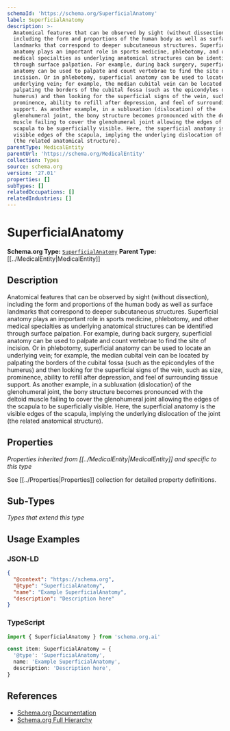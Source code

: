 ```yaml
---
schemaId: 'https://schema.org/SuperficialAnatomy'
label: SuperficialAnatomy
description: >-
  Anatomical features that can be observed by sight (without dissection),
  including the form and proportions of the human body as well as surface
  landmarks that correspond to deeper subcutaneous structures. Superficial
  anatomy plays an important role in sports medicine, phlebotomy, and other
  medical specialties as underlying anatomical structures can be identified
  through surface palpation. For example, during back surgery, superficial
  anatomy can be used to palpate and count vertebrae to find the site of
  incision. Or in phlebotomy, superficial anatomy can be used to locate an
  underlying vein; for example, the median cubital vein can be located by
  palpating the borders of the cubital fossa (such as the epicondyles of the
  humerus) and then looking for the superficial signs of the vein, such as size,
  prominence, ability to refill after depression, and feel of surrounding tissue
  support. As another example, in a subluxation (dislocation) of the
  glenohumeral joint, the bony structure becomes pronounced with the deltoid
  muscle failing to cover the glenohumeral joint allowing the edges of the
  scapula to be superficially visible. Here, the superficial anatomy is the
  visible edges of the scapula, implying the underlying dislocation of the joint
  (the related anatomical structure).
parentType: MedicalEntity
parentUrl: 'https://schema.org/MedicalEntity'
collection: Types
source: schema.org
version: '27.01'
properties: []
subTypes: []
relatedOccupations: []
relatedIndustries: []
---
```

# SuperficialAnatomy

**Schema.org Type:** [`SuperficialAnatomy`](https://schema.org/SuperficialAnatomy)
**Parent Type:** [[../MedicalEntity|MedicalEntity]]

## Description

Anatomical features that can be observed by sight (without dissection), including the form and proportions of the human body as well as surface landmarks that correspond to deeper subcutaneous structures. Superficial anatomy plays an important role in sports medicine, phlebotomy, and other medical specialties as underlying anatomical structures can be identified through surface palpation. For example, during back surgery, superficial anatomy can be used to palpate and count vertebrae to find the site of incision. Or in phlebotomy, superficial anatomy can be used to locate an underlying vein; for example, the median cubital vein can be located by palpating the borders of the cubital fossa (such as the epicondyles of the humerus) and then looking for the superficial signs of the vein, such as size, prominence, ability to refill after depression, and feel of surrounding tissue support. As another example, in a subluxation (dislocation) of the glenohumeral joint, the bony structure becomes pronounced with the deltoid muscle failing to cover the glenohumeral joint allowing the edges of the scapula to be superficially visible. Here, the superficial anatomy is the visible edges of the scapula, implying the underlying dislocation of the joint (the related anatomical structure).

## Properties

*Properties inherited from [[../MedicalEntity|MedicalEntity]] and specific to this type*

See [[../Properties|Properties]] collection for detailed property definitions.

## Sub-Types

*Types that extend this type*

## Usage Examples

### JSON-LD

```json
{
  "@context": "https://schema.org",
  "@type": "SuperficialAnatomy",
  "name": "Example SuperficialAnatomy",
  "description": "Description here"
}
```

### TypeScript

```typescript
import { SuperficialAnatomy } from 'schema.org.ai'

const item: SuperficialAnatomy = {
  '@type': 'SuperficialAnatomy',
  name: 'Example SuperficialAnatomy',
  description: 'Description here',
}
```

## References

- [Schema.org Documentation](https://schema.org/SuperficialAnatomy)
- [Schema.org Full Hierarchy](https://schema.org/docs/full.html)

